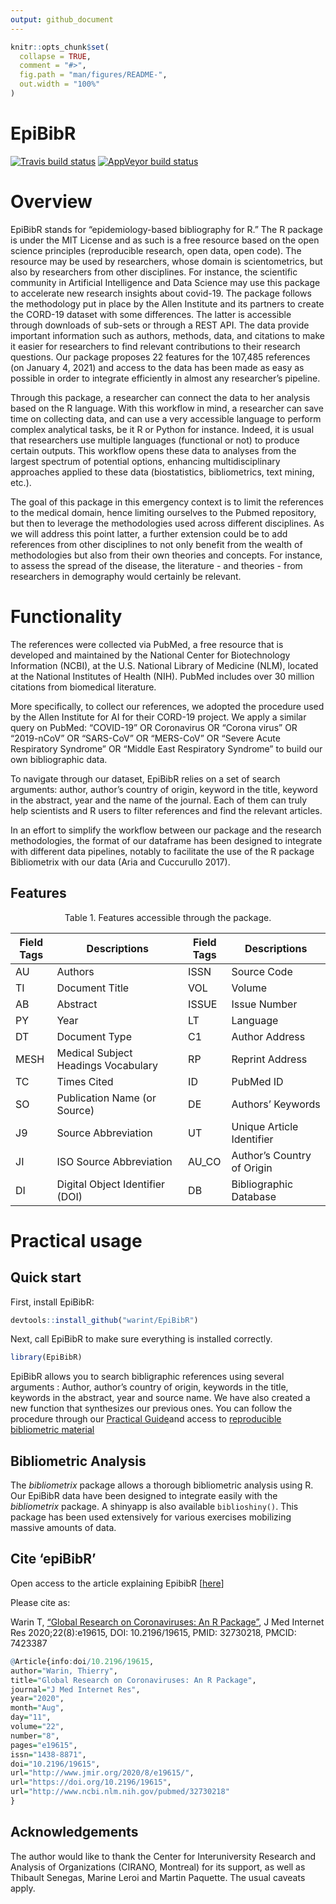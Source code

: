 ```yaml
---
output: github_document
---
```


<!-- README.md is generated from README.Rmd. Please edit that file -->

```r
knitr::opts_chunk$set(
  collapse = TRUE,
  comment = "#>",
  fig.path = "man/figures/README-",
  out.width = "100%"
)
```

# EpiBibR

<!-- badges: start -->
[![Travis build status](https://travis-ci.org/warint/EpiBibR.svg?branch=master)](https://travis-ci.org/warint/EpiBibR)
[![AppVeyor build status](https://ci.appveyor.com/api/projects/status/github/warint/EpiBibR?branch=master&svg=true)](https://ci.appveyor.com/project/warint/EpiBibR)
<!-- badges: end -->

# Overview

EpiBibR stands for "epidemiology-based bibliography for R." The R package is under the MIT License and as such is a free resource based on the open science principles (reproducible research, open data, open code). The resource may be used by researchers, whose domain is scientometrics, but also by researchers from other disciplines. For instance, the scientific community in Artificial Intelligence and Data Science may use this package to accelerate new research insights about covid-19. The package follows the methodology put in place by the Allen Institute and its partners to create the CORD-19 dataset with some differences. The latter is accessible through downloads of sub-sets or through a REST API. The data provide important information such as authors, methods, data, and citations to make it easier for researchers to find relevant contributions to their research questions. Our package proposes 22 features for the 107,485 references (on January 4, 2021) and access to the data has been made as easy as possible in order to integrate efficiently in almost any researcher's pipeline.

Through this package, a researcher can connect the data to her analysis based on the R language. With this workflow in mind, a researcher can save time on collecting data, and can use a very accessible language to perform complex analytical tasks, be it R or Python for instance. Indeed, it is usual that researchers use multiple languages (functional or not) to produce certain outputs. This workflow opens these data to analyses from the largest spectrum of potential options, enhancing multidisciplinary approaches applied to these data (biostatistics, bibliometrics, text mining, etc.).

The goal of this package in this emergency context is to limit the references to the medical domain, hence limiting ourselves to the Pubmed repository, but then to leverage the methodologies used across different disciplines. As we will address this point latter, a further extension could be to add references from other disciplines to not only benefit from the wealth of methodologies but also from their own theories and concepts. For instance, to assess the spread of the disease, the literature - and theories - from researchers in demography would certainly be relevant.

# Functionality

The references were collected via PubMed, a free resource that is developed and maintained by the National Center for Biotechnology Information (NCBI), at the U.S. National Library of Medicine (NLM), located at the National Institutes of Health (NIH). PubMed includes over 30 million citations from biomedical literature.

More specifically, to collect our references, we adopted the procedure used by the Allen Institute for AI for their CORD-19 project. We apply a similar query on PubMed: “COVID-19” OR Coronavirus OR “Corona virus” OR “2019-nCoV” OR “SARS-CoV” OR “MERS-CoV” OR “Severe Acute Respiratory Syndrome” OR “Middle East Respiratory Syndrome” to build our own bibliographic data.

To navigate through our dataset, EpiBibR relies on a set of search arguments: author, author’s country of origin, keyword in the title, keyword in the abstract, year and the name of the journal. Each of them can truly help scientists and R users to filter references and find the relevant articles.

In an effort to simplify the workflow between our package and the research methodologies, the format of our dataframe has been designed to integrate with different data pipelines, notably to facilitate the use of the R package Bibliometrix with our data (Aria and Cuccurullo 2017).


## Features

<center>
Table 1. Features accessible through the package.
</center>

| Field Tags | Descriptions                        | Field Tags |  Descriptions              |
|------------|-------------------------------------|------------|----------------------------|
| AU         | Authors                             | ISSN       | Source Code                |
| TI         | Document Title                      | VOL        | Volume                     |
| AB         | Abstract                            | ISSUE      | Issue Number               |
| PY         | Year                                | LT         | Language                   |
| DT         | Document Type                       | C1         | Author Address             |
| MESH       | Medical Subject Headings Vocabulary | RP         | Reprint Address            |
| TC         | Times Cited                         | ID         | PubMed ID                  |
| SO         | Publication Name (or Source)        | DE         | Authors’ Keywords          |
| J9         | Source Abbreviation                 | UT         | Unique Article Identifier  |
| JI         | ISO Source Abbreviation             | AU\_CO     | Author’s Country of Origin |
| DI         | Digital Object Identifier (DOI)     | DB         | Bibliographic Database     |





# Practical usage

## Quick start

First, install EpiBibR:

```r
devtools::install_github("warint/EpiBibR")
```

Next, call EpiBibR to make sure everything is installed correctly.

```r
library(EpiBibR)
```

EpiBibR allows you to search bibligraphic references using several arguments : Author, author's country of origin, keywords in the title, keywords in the abstract, year and source name. We have also created a new function that synthesizes our previous ones. You can follow the procedure through our [Practical Guide](https://warint.github.io/EpiBibR/articles/vignette.html)and access to [reproducible bibliometric material](https://warint.github.io/EpiBibR/articles/reproducibleMaterial.html)

## Bibliometric Analysis

The *bibliometrix* package allows a thorough bibliometric analysis using R. Our EpiBibR data have been designed to integrate easily with the *bibliometrix* package. A shinyapp is also available `biblioshiny()`. This package has been used extensively for various exercises mobilizing massive amounts of data. 


## Cite ‘epiBibR’

Open access to the article explaining EpibibR [[here](https://www.jmir.org/2020/8/e19615/){target="_blank"}]

Please cite as:

Warin T, ["Global Research on Coronaviruses: An R Package"](https://www.jmir.org/2020/8/e19615/){target="_blank"}, J Med Internet Res 2020;22(8):e19615, DOI: 10.2196/19615, PMID: 32730218, PMCID: 7423387

``` r
@Article{info:doi/10.2196/19615,
author="Warin, Thierry",
title="Global Research on Coronaviruses: An R Package",
journal="J Med Internet Res",
year="2020",
month="Aug",
day="11",
volume="22",
number="8",
pages="e19615",
issn="1438-8871",
doi="10.2196/19615",
url="http://www.jmir.org/2020/8/e19615/",
url="https://doi.org/10.2196/19615",
url="http://www.ncbi.nlm.nih.gov/pubmed/32730218"
}
```

## Acknowledgements

The author would like to thank the Center for Interuniversity Research and Analysis of Organizations (CIRANO, Montreal) for its support, as well as Thibault Senegas, Marine Leroi and Martin Paquette. The usual caveats apply.
